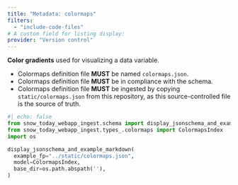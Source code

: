 ```yaml
---
title: "Metadata: colormaps"
filters:
  - "include-code-files"
# A custom field for listing display:
provider: "Version control"
---
```


**Color gradients** used for visualizing a data variable.

* Colormaps definition file **MUST** be named `colormaps.json`.
* Colormaps definition file **MUST** be in compliance with the schema.
* Colormaps definition file **MUST** be ingested by copying `static/colormaps.json` from
  this repository, as this source-controlled file is the source of truth.

```python
#| echo: false
from snow_today_webapp_ingest.schema import display_jsonschema_and_example_markdown
from snow_today_webapp_ingest.types_.colormaps import ColormapsIndex
import os

display_jsonschema_and_example_markdown(
  example_fp="../static/colormaps.json",
  model=ColormapsIndex,
  base_dir=os.path.abspath(''),
)
```
